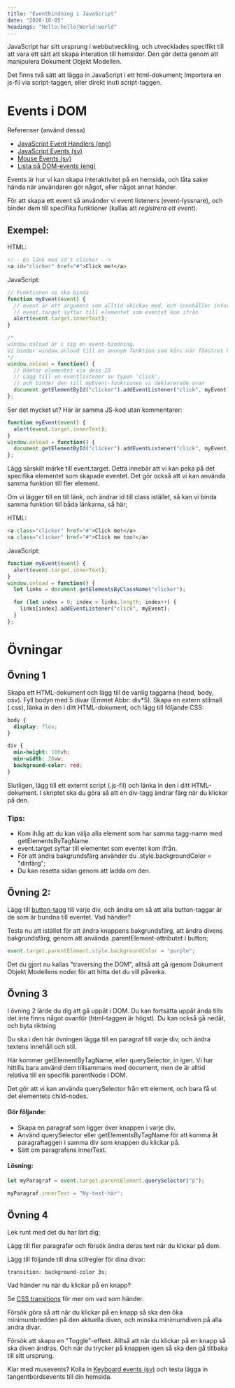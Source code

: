 ```yaml
---
title: "Eventbindning i JavaScript"
date: "2020-10-05"
headings: "Hello:hello|World:world"
---
```


JavaScript har sitt ursprung i webbutveckling, och utvecklades specifikt till att vara ett sätt att skapa interation till hemsidor. Den gör detta genom att manipulera Dokument Objekt Modellen.

Det finns två sätt att lägga in JavaScript i ett html-dokument; Importera en js-fil via script-taggen, eller direkt inuti script-taggen.
# Events i DOM

Referenser (använd dessa)

- [JavaScript Event Handlers (eng)](https://developer.mozilla.org/en-US/docs/Web/Guide/Events/Event_handlers)
- [JavaScript Events (sv)](http://htmlhunden.se/dist/04-05-js-events.html)
- [Mouse Events (sv)](https://dbwebb.se/guide/javascript1/mouseEvent)
- [Lista på DOM-events (eng)](https://developer.mozilla.org/en-US/docs/Web/Events)

Events är hur vi kan skapa interaktivitet på en hemsida, och låta saker hända när användaren gör något, eller något annat händer.

För att skapa ett event så använder vi event listeners (event-lyssnare), och binder dem till specifika funktioner (kallas att _registrera ett event_).

## Exempel:

HTML:

```html
<!-- En länk med id't clicker -->
<a id="clicker" href="#">Click me!</a>
```

JavaScript:

```javascript
// Funktionen vi ska binda
function myEvent(event) {
  // event är ett argument som alltid skickas med, och innehåller information om eventet
  // event.target syftar till elementet som eventet kom ifrån
  alert(event.target.innerText);
}

/*
window.onload är i sig en event-bindning.
Vi binder window.onload till en anonym funktion som körs när fönstret har laddat klart.
*/
window.onload = function() {
  // Hämtar elementet via dess ID
  // Lägg till en eventlistener av typen 'click',
  // och binder den till myEvent-funktionen vi deklarerade ovan
  document.getElementById("clicker").addEventListener("click", myEvent);
};
```

Ser det mycket ut? Här är samma JS-kod utan kommentarer:

```javascript
function myEvent(event) {
  alert(event.target.innerText);
}
window.onload = function() {
  document.getElementById("clicker").addEventListener("click", myEvent);
};
```

Lägg särskilt märke till event.target. Detta innebär att vi kan peka på det specifika elementet som skapade eventet. Det gör också att vi kan använda samma funktion till fler element.

Om vi lägger till en till länk, och ändrar id till class istället, så kan vi binda samma funktion till båda länkarna, så här;

HTML:

```html
<a class="clicker" href="#">Click me!</a>
<a class="clicker" href="#">Click me too!</a>
```

JavaScript:

```javascript
function myEvent(event) {
  alert(event.target.innerText);
}
window.onload = function() {
  let links = document.getElementsByClassName("clicker");

  for (let index = 0; index < links.length; index++) {
    links[index].addEventListener("click", myEvent);
  }
};
```

<h1 style="page-break-before: always;">Övningar</h1>

## Övning 1

Skapa ett HTML-dokument och lägg till de vanlig taggarna (head, body, osv). Fyll bodyn med 5 divar (Emmet Abbr: div\*5). Skapa en extern stilmall (.css), länka in den i ditt HTML-dokument, och lägg till följande CSS:

```css
body {
  display: flex;
}

div {
  min-height: 100vh;
  min-width: 20vw;
  background-color: red;
}
```

Slutligen, lägg till ett externt script (.js-fil) och länka in den i ditt HTML-dokument. I skriptet ska du göra så att en div-tagg ändrar färg när du klickar på den.

### Tips:

- Kom ihåg att du kan välja alla element som har samma tagg-namn med getElementsByTagName.
- event.target syftar till elementet som eventet kom ifrån.
- För att ändra bakgrundsfärg använder du .style.backgroundColor = "dinfärg";
- Du kan resetta sidan genom att ladda om den.

## Övning 2:

Lägg till [button-tagg](https://developer.mozilla.org/en-US/docs/Web/HTML/Element/button) till varje div, och ändra om så att alla button-taggar är de som är bundna till eventet. Vad händer?

Testa nu att istället för att ändra knappens bakgrundsfärg, att ändra divens bakgrundsfärg, genom att använda .parentElement-attributet i button;

```javascript
event.target.parentElement.style.backgroundColor = "purple";
```

Det du gjort nu kallas "traversing the DOM", alltså att gå igenom Dokument Objekt Modellens noder för att hitta det du vill påverka.

<h2 style="page-break-before: always;">Övning 3</h3>
I övning 2 lärde du dig att gå uppåt i DOM. Du kan fortsätta uppåt ända tills det inte finns något ovanför (html-taggen är högst). Du kan också gå nedåt, och byta riktning

Du ska i den här övningen lägga till en paragraf till varje div, och ändra textens innehåll och stil.

Här kommer getElementByTagName, eller querySelector, in igen. Vi har hittills bara använd dem tillsammans med document, men de är alltid relativa till en specifik parentNode i DOM.

Det gör att vi kan använda querySelector från ett element, och bara få ut det elementets child-nodes.

#### Gör följande:

- Skapa en paragraf som ligger över knappen i varje div.
- Använd querySelector eller getElementsByTagName för att komma åt paragraftaggen i samma div som knappen du klickar på.
- Sätt om paragrafens innerText.

#### Lösning:

```javascript
let myParagraf = event.target.parentElement.querySelector("p");

myParagraf.innerText = "Ny-text-här";
```

## Övning 4

Lek runt med det du har lärt dig;

Lägg till fler paragrafer och försök ändra deras text när du klickar på dem.

Lägg till följande till dina stilregler för dina divar:

```css
transition: background-color 3s;
```

Vad händer nu när du klickar på en knapp?

Se [CSS transitions](https://developer.mozilla.org/en-US/docs/Web/CSS/CSS_Transitions/Using_CSS_transitions) för mer om vad som händer.

Försök göra så att när du klickar på en knapp så ska den öka minimumbredden på den aktuella diven, och minska minimumdiven på alla andra divar.

Försök att skapa en "Toggle"-effekt. Alltså att när du klickar på en knapp så ska diven ändras. Och när du trycker på knappen igen så ska den gå tillbaka till sitt ursprung.

Klar med musevents? Kolla in [Keyboard events (sv)](https://dbwebb.se/guide/javascript1/keyboardEvent) och testa lägga in tangentbordsevents till din hemsida.
